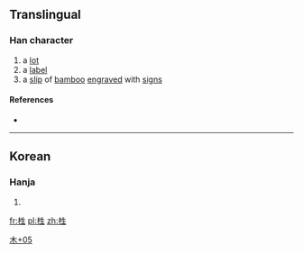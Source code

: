 ==Translingual==

===Han character===
{{Han char|rn=75|rad=木|as=05|sn=9|four=|canj=DHQM|ids=⿰木生}}

# a [[lot]]
# a [[label]]
# a [[slip]] of [[bamboo]] [[engrave]]d with [[sign]]s

====References====
* {{Han ref|kx=0521.121|dj=0910.040|hdz=21184.061|uh=680D|ud=26637}}

----

==Korean==

===Hanja===
{{ko-hanja|hangeul=[[생]]|eumhun=|rv=saeng|mr=saeng|y=sayng}}

# {{defn|lang=ko|sort=木05}}

[[Category:Korean-only CJKV Characters|木+05]]

[[fr:栍]]
[[pl:栍]]
[[zh:栍]]